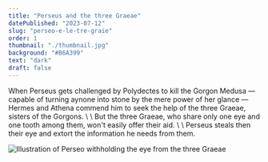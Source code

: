 ```yaml
---
title: "Perseus and the three Graeae"
datePublished: "2023-07-12"
slug: "perseo-e-le-tre-graie"
order: 1
thumbnail: "./thumbnail.jpg"
background: "#B6A399"
text: "dark"
draft: false
---
```




<Slide class="col-one-three text-slide">
	When Perseus gets challenged by Polydectes to kill the Gorgon Medusa — capable of turning aynone into stone by the mere power of her glance — Hermes and Athena commend him to seek the help of the three Graeae, sisters of the Gorgons.
	\
	\
	But the three Graeae, who share only one eye and one tooth among them, won't easily offer their aid.
	\
	\
	Perseus steals then their eye and extort the information he needs from them.
</Slide>

<Slide class="col-one-six text-center"><Image src={Perseo} alt="Illustration of Perseo withholding the eye from the three Graeae" loading="eager" quality="max"/></Slide>